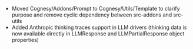 - Moved Cognesy/Addons/Prompt to Cognesy/Utils/Template to clarify purpose and remove cyclic dependency between src-addons and src-utils
- Added Anthropic thinking traces support in LLM drivers (thinking data is now available directly in LLMResponse and LLMPartialResponse object properties)
